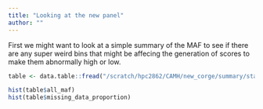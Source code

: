 ```yaml
---
title: "Looking at the new panel"
author: ""
---
```


First we might want to look at a simple summary of the MAF to see if there are any super weird bins that might be affecing the generation of scores to make them abnormally high or low. 

```r
table <- data.table::fread("/scratch/hpc2862/CAMH/new_corge/summary/stats.txt", h = T)

hist(table$all_maf)
hist(table$missing_data_proportion)
```
